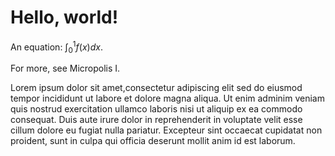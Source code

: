 
# Hello, world!

An equation: $\int_0^1 f(x)dx$.

For more, see <Link slug="micropolis-i">Micropolis I</Link>.

Lorem ipsum dolor sit amet,<Footnote>consectetur adipiscing elit</Footnote> sed do eiusmod tempor incididunt ut labore et dolore magna aliqua. Ut enim ad<Footnote>minim veniam</Footnote> quis nostrud exercitation ullamco laboris nisi ut aliquip ex ea commodo consequat. Duis aute irure dolor in reprehenderit in voluptate velit esse cillum dolore eu fugiat nulla pariatur. Excepteur sint occaecat cupidatat non proident, sunt in culpa qui officia deserunt mollit anim id est laborum.
